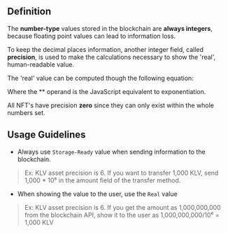 ## Definition

The **number-type** values stored in the blockchain are **always integers**, because floating point values can lead to information loss.

To keep the decimal places information, another integer field, called **precision**, is used to make the calculations necessary to show the 'real', human-readable value.

The 'real' value can be computed though the following equation:

Where the ** operand is the JavaScript equivalent to exponentiation.

All NFT's have precision **zero** since they can only exist within the whole numbers set.

## Usage Guidelines

- Always use `Storage-Ready` value when sending information to the blockchain.
> Ex: KLV asset precision is 6. If you want to transfer 1,000 KLV, send 1,000 * 10⁶ in the amount field of the transfer method.
>
- When showing the value to the user, use the `Real` value
> Ex: KLV asset precision is 6. If you get the amount as 1,000,000,000 from the blockchain API,
> show it to the user as 1,000,000,000/10⁶ = 1,000 KLV
>

